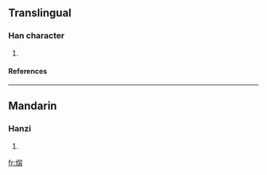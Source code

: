 ==Translingual==
===Han character===
{{Han char|rn=86|rad=火|as=08|sn=12|four=9682<sub>7</sub>|canj=火日月 (FAB)}}
# {{defn|Han|sort=火08}}
====References====
{{Han ref|kx=0674.100|dkj=19124|hdz=32209.060|uh=7128|ud=28968|bh=DA63|bd=55907}}

----
==Mandarin==
===Hanzi===
{{cmn-hanzi|pin=[[fèng]] (feng4)|wg=feng<sup>4</sup>}}
# {{defn|Mandarin}}

[[fr:焨]]